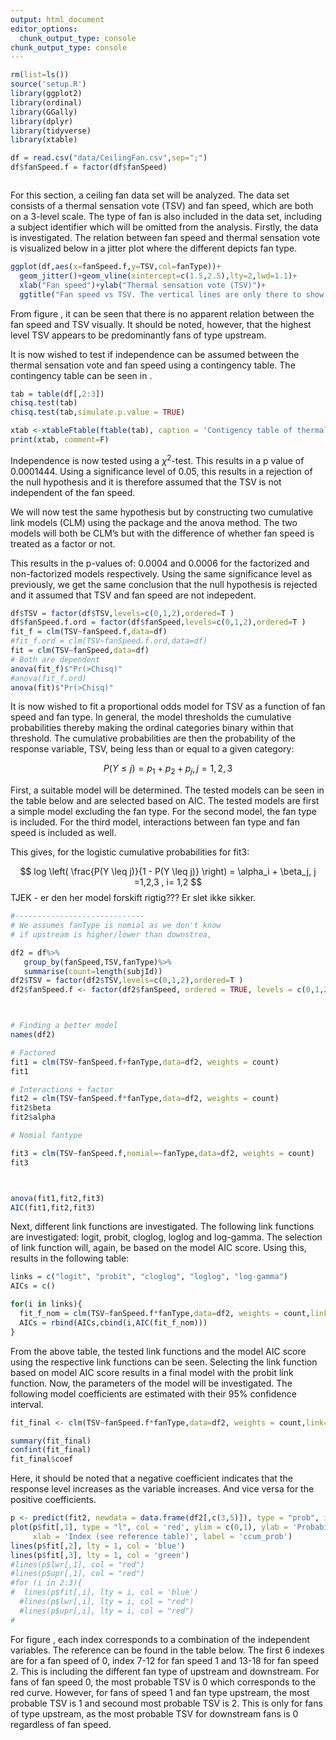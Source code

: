---
output: html_document
editor_options: 
  chunk_output_type: console
chunk_output_type: console
---

```{r}
rm(list=ls())
source('setup.R')
library(ggplot2)
library(ordinal)
library(GGally)
library(dplyr)
library(tidyverse)
library(xtable)

df = read.csv("data/CeilingFan.csv",sep=";")
df$fanSpeed.f = factor(df$fanSpeed) 



```

\section{Fan Speed}
For this section, a ceiling fan data set will be analyzed. The data set consists of a thermal sensation vote (TSV) and fan speed, which are both on a 3-level scale. The type of fan is also included in the data set, including a subject identifier \texttt{subjId} which will be omitted from the analysis. Firstly, the data is investigated. The relation between fan speed and thermal sensation vote is visualized below in a jitter plot where the different depicts fan type. 


```{r data.exp, fig.cap = "Jitter plot of thermal sensation vote and fan speed colored accordingly to fan type."}
ggplot(df,aes(x=fanSpeed.f,y=TSV,col=fanType))+
  geom_jitter()+geom_vline(xintercept=c(1.5,2.5),lty=2,lwd=1.1)+
  xlab("Fan speed")+ylab("Thermal sensation vote (TSV)")+
  ggtitle("Fan speed vs TSV. The vertical lines are only there to show the seperation")
```

From figure \ref{fig:data.exp}, it can be seen that there is no apparent relation between the fan speed and TSV visually. It should be noted, however, that the highest level TSV appears to be predominantly fans of type upstream. 

It is now wished to test if independence can be assumed between the thermal sensation vote and fan speed using a contingency table. The contingency table can be seen in \cref{tab:con_table}. 


```{r}
tab = table(df[,2:3])
chisq.test(tab)
chisq.test(tab,simulate.p.value = TRUE)

```

```{r echo=F,results='asis',warning=F,message=F}
xtab <-xtableFtable(ftable(tab), caption = 'Contigency table of thermal sensation vote and fan speed.', label = 'tab:con_table') 
print(xtab, comment=F)
```

Independence is now tested using a $\chi^2$-test. This results in a p value of 0.0001444. Using a significance level of 0.05, this results in a rejection of the null hypothesis and it is therefore assumed that the TSV is not independent of the fan speed.

We will now test the same hypothesis but by constructing two cumulative link models (CLM) using the \texttt{ordinal} package and the anova method. The two models will both be CLM's but with the difference of whether fan speed is treated as a factor or not. 

This results in the p-values of: 0.0004 and 0.0006 for the factorized and non-factorized models respectively. Using the same significance level as previously, we get the same conclusion that the null hypothesis is rejected and it assumed that TSV and fan speed are not indepedent. 

```{r}
df$TSV = factor(df$TSV,levels=c(0,1,2),ordered=T ) 
df$fanSpeed.f.ord = factor(df$fanSpeed,levels=c(0,1,2),ordered=T ) 
fit_f = clm(TSV~fanSpeed.f,data=df)
#fit_f.ord = clm(TSV~fanSpeed.f.ord,data=df) 
fit = clm(TSV~fanSpeed,data=df)
# Both are dependent
anova(fit_f)$"Pr(>Chisq)"
#anova(fit_f.ord)
anova(fit)$"Pr(>Chisq)"
```

It is now wished to fit a proportional odds model for TSV as a function of fan speed and fan type. In general, the model thresholds the cumulative probabilities thereby making the ordinal categories binary within that threshold. The cumulative probabilities are then the probability of the response variable, TSV, being less than or equal to a given category:

  
$$P(Y \leq j) = p_1 + p_2 + p_j, j = 1,2,3$$

First, a suitable model will be determined. The tested models can be seen in the table below and are selected based on AIC. The tested models are first a simple model excluding the fan type. For the second model, the fan type is included. For the third model, interactions between fan type and fan speed is included as well. 

\begin{table}[ht]
\centering
\begin{tabular}{c l c}
  \hline
   fit & model formula & AIC\\ 
  \hline
  1 & $TSV \sim fanSpeed.f$ & 429.5\\
  2 & $TSV \sim fanSpeed.f + fanType$ & 417.77 \\       
  3 & $TSV \sim fanSpeed.f * fanType$ & 417.43 \\
   \hline
\end{tabular}
\label{table:cfits}
\caption{Suitable model determination for the proportional odds model in \texttt{r} notation.}
\end{table}

This gives, for the logistic cumulative probabilities for fit3:

$$  log \left( \frac{P(Y \leq j)}{1 - P(Y \leq j)} \right) = \alpha_i + \beta_j, j =1,2,3 , i= 1,2  $$
TJEK - er den her model forskift rigtig??? Er slet ikke sikker.

```{r}
#-----------------------------
# We assumes fanType is nomial as we don't know
# if upstream is higher/lower than downstrea,

df2 = df%>%
   group_by(fanSpeed,TSV,fanType)%>%
   summarise(count=length(subjId))
df2$TSV = factor(df2$TSV,levels=c(0,1,2),ordered=T ) 
df2$fanSpeed.f <- factor(df2$fanSpeed, ordered = TRUE, levels = c(0,1,2))



# Finding a better model
names(df2)

# Factored
fit1 = clm(TSV~fanSpeed.f+fanType,data=df2, weights = count)
fit1

# Interactions + factor
fit2 = clm(TSV~fanSpeed.f*fanType,data=df2, weights = count)
fit2$beta
fit2$alpha

# Nomial fantype

fit3 = clm(TSV~fanSpeed.f,nomial=~fanType,data=df2, weights = count)
fit3



anova(fit1,fit2,fit3)
AIC(fit1,fit2,fit3)
```

Next, different link functions are investigated. The following link functions are investigated: logit, probit, cloglog, loglog and log-gamma. The selection of link function will, again, be based on the model AIC score. Using this, results in the following table:



```{r}
links = c("logit", "probit", "cloglog", "loglog", "log-gamma")
AICs = c()

for(i in links){
  fit_f_nom = clm(TSV~fanSpeed.f*fanType,data=df2, weights = count,link=i)
  AICs = rbind(AICs,cbind(i,AIC(fit_f_nom)))
}
```

\begin{table}[h]
\centering
\begin{tabular}{ll |rr}
  \hline
   &  & \multicolumn{1}{l}{                link function} & \multicolumn{1}{l}{                AIC } \\ 
    &  & \multicolumn{1}{l}{                 } & \multicolumn{1}{l}{                 } \\ 
   \hline
A &  & logit            & 417.425338799379 \\ 
  B &  & probit           & 416.560318920447 \\ 
  C &  & cloglog          & 417.051135172447 \\ 
  D &  & loglog           & 420.250968075968 \\ 
  E &  & log-gamma        & 418.280241748026 \\ 
   \hline
\end{tabular}
\caption{AIC scores for the tested link functions.} 
\label{tab:clink}
\end{table}
 
From the above table, the tested link functions and the model AIC score using the respective link functions can be seen. Selecting the link function based on model AIC score results in a final model with the probit link function. Now, the parameters of the model will be investigated. The following model coefficients are estimated with their 95\% confidence interval. 



```{r}
fit_final <- clm(TSV~fanSpeed.f*fanType,data=df2, weights = count,link='probit')

summary(fit_final)
confint(fit_final)
fit_final$coef
```


\begin{table}[ht]
\centering
\begin{tabular}{c c c c}
  \hline
   Coefficient & Estimate & 2.5\% & 97.5\% \\ 
  \hline
  fanSpeed.L      & 0.05731784 &          -0.4709590 & 0.5598617 \\
  fanSpeed.Q      & -0.29205851 &         -0.7461801 & 0.1596159 \\
  fanTypeupstream &   0.77490751 &         0.4106972 & 1.1456447 \\
  fanSpeed.L:fanTypeupstream & 0.50981469  & -0.1146692 & 1.1514795 \\ 
  fanSpeed.Q:fanTypeupstream & -0.24720510 & -0.8747081 &  0.3803590 \\
  \hline
\end{tabular}
\label{table:ccoeff}
\caption{Final model coefficients and their 95\% confidence interval.}
\end{table}

Here, it should be noted that a negative coefficient indicates that the response level increases as the variable increases. And vice versa for the positive coefficients. 

```{r ccum_prob, fig.cap = 'Cumulative probabilities of the response variable TSV, where the red curve is for TSV = 0, the blue curve for TSV = 1 and the green curve for TSV = 2. The independent variables can be referenced in the reference table.'}
p <- predict(fit2, newdata = data.frame(df2[,c(3,5)]), type = "prob", interval = TRUE)
plot(p$fit[,1], type = "l", col = 'red', ylim = c(0,1), ylab = 'Probability', main = 'Cumulative probabilities of the response variable TSV',
     xlab = 'Index (see reference table)', label = 'ccum_prob')
lines(p$fit[,2], lty = 1, col = 'blue')
lines(p$fit[,3], lty = 1, col = 'green')
#lines(p$lwr[,1], col = "red")
#lines(p$upr[,1], col = "red")
#for (i in 2:3){
#  lines(p$fit[,i], lty = i, col = 'blue')
  #lines(p$lwr[,i], lty = i, col = "red")
  #lines(p$upr[,i], lty = i, col = "red")
#


```

For figure \ref{fig:ccum_prob}, each index corresponds to a combination of the independent variables. The reference can be found in the table below. The first 6 indexes are for a fan speed of 0, index 7-12 for fan speed 1 and 13-18 for fan speed 2. This is including the different fan type of upstream and downstream. For fans of fan speed 0, the most probable TSV is 0 which corresponds to the red curve. However, for fans of speed 1 and fan type upstream, the most probable TSV is 1 and secound most probable TSV is 2. This is only for fans of type upstream, as the most probable TSV for downstream fans is 0 regardless of fan speed. 

\begin{table}[h]
\centering
\begin{tabular}{cll}
  \hline
 index & fanType & fanSpeed \\ 
  \hline
1 & downstream & 0 \\ 
  2 & upstream & 0 \\ 
  3 & downstream & 0 \\ 
  4 & upstream & 0 \\ 
  5 & downstream & 0 \\ 
  6 & upstream & 0 \\ 
  7 & downstream & 1 \\ 
  8 & upstream & 1 \\ 
  9 & downstream & 1 \\ 
  10 & upstream & 1 \\ 
  11 & downstream & 1 \\ 
  12 & upstream & 1 \\ 
  13 & downstream & 2 \\ 
  14 & upstream & 2 \\ 
  15 & downstream & 2 \\ 
  16 & upstream & 2 \\ 
  17 & downstream & 2 \\ 
  18 & upstream & 2 \\ 
   \hline
\end{tabular}
\label{table:ref_table}
\caption{Reference table for the index of the cumulative probability plot. }
\end{table}



